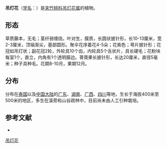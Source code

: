 {{Speciesbox
| name = 吊灯花
| status = 
| status_system = 
| image = 
| genus = Ceropegia
| species = trichantha
| authority = Hemsl.
}}
'''吊灯花'''（[[学名|学名]]：{{lang|la|''Ceropegia trichantha''}}）是[[夹竹桃科|夹竹桃科]][[吊灯花属|吊灯花属]]的植物。

== 形态 ==
草质藤本，无毛；茎纤弱缠绕。叶对生，膜质，长圆状披针形，长10-13厘米，宽2-3厘米，顶端渐尖，基部圆形。聚伞花序着花4-5朵；花紫色；萼片披针形；花冠如吊灯状；副花冠2轮，外轮具10个齿，内轮具5个舌状片，具长硬毛；花粉块每室1个，直立，内角有1个透明膜边。蓇葖果长披针形，长达20厘米，直径5毫米；种子具种毛。花期8-10月，果期12月。

== 分布 ==
分布在[[泰国|泰国]]以及[[中国大陆|中国大陆]]的[[广东|广东]]、[[湖南|湖南]]、[[广西|广西]]、[[四川|四川]]等地，生长于海拔400米至500米的地区，多生在溪旁和山谷疏林中，目前尚未由人工引种栽培。

== 参考文献 ==
<div class="references-small">
* {{cite web| url =http://www.bioinfo.cn/db05/KmzwSpecies.php?action=view&id=1612| title =吊灯花| work =《中国高等植物数据库全库》| publisher =中国科学院微生物研究所| author =昆明植物研究所| accessdate =2009-02-22| deadurl =yes| archiveurl =https://web.archive.org/web/20160305053816/http://www.bioinfo.cn/db05/KmzwSpecies.php?action=view&id=1612| archivedate =2016-03-05}}
</div>
{{Taxonbar|from=Q10917472}}

[[Category:吊灯花属|吊灯花]]


{{植物小作品}}